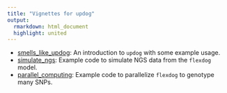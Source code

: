 ```yaml
---
title: "Vignettes for updog"
output: 
  rmarkdown: html_document
  highlight: united
---
```


* [smells_like_updog](smells_like_updog.html): An introduction to `updog` with some example usage.
* [simulate_ngs](simulate_ngs.html): Example code to simulate NGS data from the `flexdog` model.
* [parallel_computing](parallel_computing.html): Example code to parallelize `flexdog` to genotype many SNPs.
